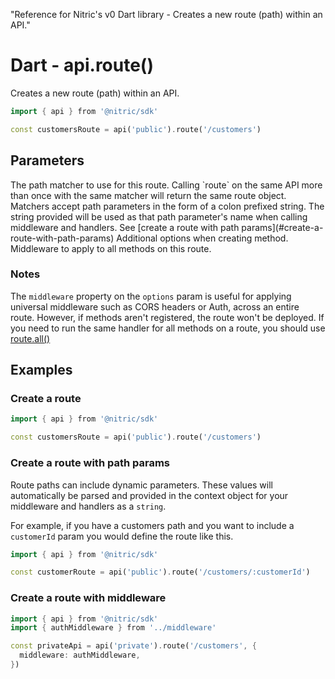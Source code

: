   "Reference for Nitric's v0 Dart library - Creates a new route (path) within an API."

# Dart - api.route()

Creates a new route (path) within an API.

```dart
import { api } from '@nitric/sdk'

const customersRoute = api('public').route('/customers')
```

## Parameters

<Properties>
  <Property name="match" required type="string">
    The path matcher to use for this route. Calling `route` on the same API more
    than once with the same matcher will return the same route object. Matchers
    accept path parameters in the form of a colon prefixed string. The string
    provided will be used as that path parameter's name when calling middleware
    and handlers. See [create a route with path
    params](#create-a-route-with-path-params)
  </Property>
  <Property name="options" type="object">
    Additional options when creating method.
    <Properties nested>
      <Property name="middleware" type="HttpMiddleware or HttpMiddleware[]">
        Middleware to apply to all methods on this route.
      </Property>
    </Properties>
  </Property>
</Properties>

### Notes

The `middleware` property on the `options` param is useful for applying universal middleware such as CORS headers or Auth, across an entire route. However, if methods aren't registered, the route won't be deployed. If you need to run the same handler for all methods on a route, you should use [route.all()](./api-route-all)

## Examples

### Create a route

```dart
import { api } from '@nitric/sdk'

const customersRoute = api('public').route('/customers')
```

### Create a route with path params

Route paths can include dynamic parameters. These values will automatically be parsed and provided in the context object for your middleware and handlers as a `string`.

For example, if you have a customers path and you want to include a `customerId` param you would define the route like this.

```dart
import { api } from '@nitric/sdk'

const customerRoute = api('public').route('/customers/:customerId')
```

### Create a route with middleware

```dart
import { api } from '@nitric/sdk'
import { authMiddleware } from '../middleware'

const privateApi = api('private').route('/customers', {
  middleware: authMiddleware,
})
```
